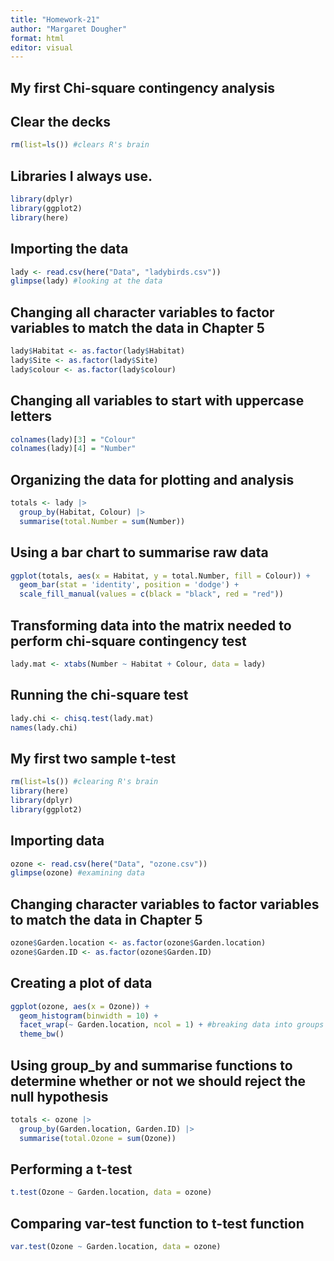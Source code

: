 ```yaml
---
title: "Homework-21"
author: "Margaret Dougher"
format: html
editor: visual
---
```


## My first Chi-square contingency analysis

## Clear the decks
```r
rm(list=ls()) #clears R's brain
```
## Libraries I always use.
```r
library(dplyr)
library(ggplot2)
library(here)
```
## Importing the data
```r
lady <- read.csv(here("Data", "ladybirds.csv"))
glimpse(lady) #looking at the data
```
## Changing all character variables to factor variables to match the data in Chapter 5
```r
lady$Habitat <- as.factor(lady$Habitat)
lady$Site <- as.factor(lady$Site)
lady$colour <- as.factor(lady$colour)
```
## Changing all variables to start with uppercase letters
```r
colnames(lady)[3] = "Colour"
colnames(lady)[4] = "Number"
```
## Organizing the data for plotting and analysis
```r
totals <- lady |>
  group_by(Habitat, Colour) |>
  summarise(total.Number = sum(Number))
```
## Using a bar chart to summarise raw data
```r
ggplot(totals, aes(x = Habitat, y = total.Number, fill = Colour)) +
  geom_bar(stat = 'identity', position = 'dodge') +
  scale_fill_manual(values = c(black = "black", red = "red"))
```
## Transforming data into the matrix needed to perform chi-square contingency test
```r
lady.mat <- xtabs(Number ~ Habitat + Colour, data = lady)
```
## Running the chi-square test
```r
lady.chi <- chisq.test(lady.mat) 
names(lady.chi)
```

## My first two sample t-test
```r
rm(list=ls()) #clearing R's brain
library(here)
library(dplyr)
library(ggplot2)
```
## Importing data
```r
ozone <- read.csv(here("Data", "ozone.csv"))
glimpse(ozone) #examining data
```
## Changing character variables to factor variables to match the data in Chapter 5
```r
ozone$Garden.location <- as.factor(ozone$Garden.location)
ozone$Garden.ID <- as.factor(ozone$Garden.ID)
```
## Creating a plot of data
```r
ggplot(ozone, aes(x = Ozone)) +
  geom_histogram(binwidth = 10) +
  facet_wrap(~ Garden.location, ncol = 1) + #breaking data into groups
  theme_bw()
```
## Using group_by and summarise functions to determine whether or not we should reject the null hypothesis
```r
totals <- ozone |>
  group_by(Garden.location, Garden.ID) |>
  summarise(total.Ozone = sum(Ozone))
```
## Performing a t-test
```r
t.test(Ozone ~ Garden.location, data = ozone)
```
## Comparing var-test function to t-test function
```r
var.test(Ozone ~ Garden.location, data = ozone)
```



